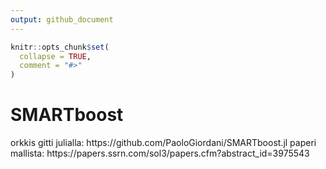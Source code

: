 ```yaml
---
output: github_document
---
```


<!-- README.md is generated from README.Rmd. Please edit that file -->

```r
knitr::opts_chunk$set(
  collapse = TRUE,
  comment = "#>"
)
```

# SMARTboost

orkkis gitti julialla: https://github.com/PaoloGiordani/SMARTboost.jl
paperi mallista: https://papers.ssrn.com/sol3/papers.cfm?abstract_id=3975543
